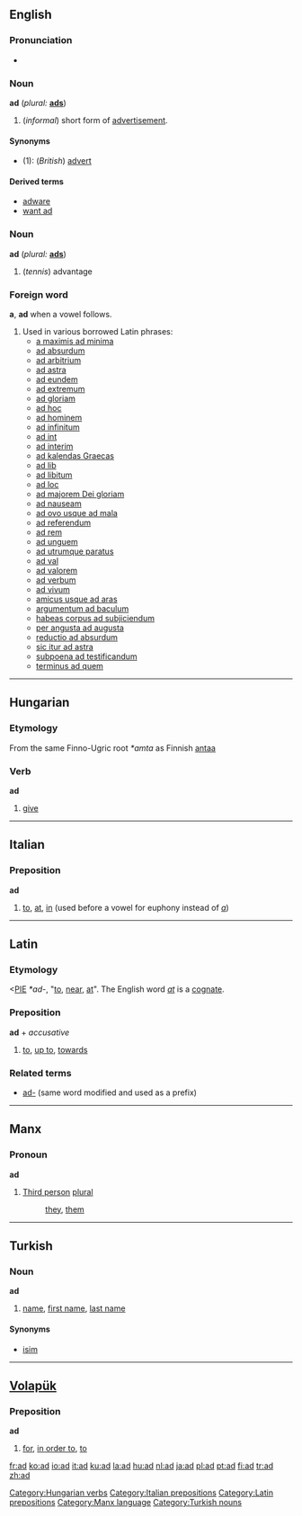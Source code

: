 ==English==

===Pronunciation===
*{{IPA|[æd]}}

===Noun===
'''ad''' (''plural:'' '''[[ads]]''')

# (''informal'') short form of [[advertisement]].

====Synonyms====
*(1): (''British'') [[advert]]

====Derived terms====
*[[adware]]
*[[want ad]]

===Noun===
'''ad''' (''plural:'' '''[[ads]]''')

# (''tennis'') advantage

{{rfc}}
===Foreign word===
'''a''', '''ad''' when a vowel follows.

#Used in various borrowed Latin phrases:
#*[[a maximis ad minima]]
#*[[ad absurdum]]
#*[[ad arbitrium]]
#*[[ad astra]]
#*[[ad eundem]]
#*[[ad extremum]]
#*[[ad gloriam]]
#*[[ad hoc]]
#*[[ad hominem]]
#*[[ad infinitum]]
#*[[ad int]]
#*[[ad interim]]
#*[[ad kalendas Graecas]]
#*[[ad lib]]
#*[[ad libitum]]
#*[[ad loc]]
#*[[ad majorem Dei gloriam]]
#*[[ad nauseam]]
#*[[ad ovo usque ad mala]]
#*[[ad referendum]]
#*[[ad rem]]
#*[[ad unguem]]
#*[[ad utrumque paratus]]
#*[[ad val]]
#*[[ad valorem]]
#*[[ad verbum]]
#*[[ad vivum]]
#*[[amicus usque ad aras]]
#*[[argumentum ad baculum]]
#*[[habeas corpus ad subjiciendum]]
#*[[per angusta ad augusta]]
#*[[reductio ad absurdum]]
#*[[sic itur ad astra]]
#*[[subpoena ad testificandum]]
#*[[terminus ad quem]]


----

==Hungarian==
===Etymology===
From the same Finno-Ugric root ''*amta'' as Finnish [[antaa]]

===Verb===
'''ad'''
#[[give]]

[[Category:Hungarian verbs]]


----

==Italian==

===Preposition===
'''ad'''
#[[to]], [[at]], [[in]] (used before a vowel for euphony instead of ''[[a#Italian|a]]'')

[[Category:Italian prepositions]]


----
==Latin==
===Etymology===
<[[PIE]] ''*ad-'', "[[to]], [[near]], [[at]]". The English word ''[[at]]'' is a [[cognate]].
===Preposition===
'''ad''' + ''accusative''

#[[to]], [[up to]], [[towards]]

===Related terms===
*[[ad-]] (same word modified and used as a prefix)
[[Category:Latin prepositions]]


----

==Manx==
===Pronoun===
'''ad'''
#[[Third person]] [[plural]]
#:[[they]], [[them]]

[[Category:Manx language]]


----

==Turkish==
===Noun===
'''ad'''
#[[name]], [[first name]], [[last name]]

====Synonyms====
*[[isim]]

[[Category:Turkish nouns]]


----

==[[Volapük]]==
===Preposition===
'''ad'''
#[[for]], [[in order to]], [[to]]

[[fr:ad]]
[[ko:ad]]
[[io:ad]]
[[it:ad]]
[[ku:ad]]
[[la:ad]]
[[hu:ad]]
[[nl:ad]]
[[ja:ad]]
[[pl:ad]]
[[pt:ad]]
[[fi:ad]]
[[tr:ad]]
[[zh:ad]]